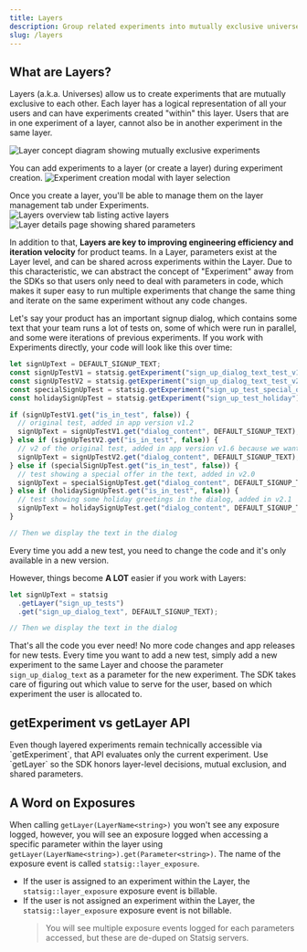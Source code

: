 ```yaml
---
title: Layers
description: Group related experiments into mutually exclusive universes and share parameters without code churn.
slug: /layers
---
```


## What are Layers?

Layers (a.k.a. Universes) allow us to create experiments that are mutually exclusive to each other. Each layer has a logical representation of all your users and can have experiments created "within" this layer. Users that are in one experiment of a layer, cannot also be in another experiment in the same layer.

![Layer concept diagram showing mutually exclusive experiments](/images/experiments/layers-concept.png)

You can add experiments to a layer (or create a layer) during experiment creation.
![Experiment creation modal with layer selection](/images/experiments/layers-create.png)

Once you create a layer, you'll be able to manage them on the layer management tab under Experiments.
![Layers overview tab listing active layers](/images/experiments/layers-tab.png)
![Layer details page showing shared parameters](/images/experiments/layer-details.png)

In addition to that, **Layers are key to improving engineering efficiency and iteration velocity** for product teams. In a Layer, parameters exist at the Layer level, and can be shared across experiments within the Layer. Due to this characteristic, we can abstract the concept of "Experiment" away from the SDKs so that users only need to deal with parameters in code, which makes it super easy to run multiple experiments that change the same thing and iterate on the same experiment without any code changes.

Let's say your product has an important signup dialog, which contains some text that your team runs a lot of tests on, some of which were run in parallel, and some were iterations of previous experiments. If you work with Experiments directly, your code will look like this over time:

```jsx
let signUpText = DEFAULT_SIGNUP_TEXT;
const signUpTestV1 = statsig.getExperiment("sign_up_dialog_text_test_v1");
const signUpTestV2 = statsig.getExperiment("sign_up_dialog_text_test_v2");
const specialSignUpTest = statsig.getExperiment("sign_up_test_special_offer");
const holidaySignUpTest = statsig.getExperiment("sign_up_test_holiday");

if (signUpTestV1.get("is_in_test", false)) {
  // original test, added in app version v1.2
  signUpText = signUpTestV1.get("dialog_content", DEFAULT_SIGNUP_TEXT);
} else if (signUpTestV2.get("is_in_test", false)) {
  // v2 of the original test, added in app version v1.6 because we wanted to test a new copy but don't want to stop v1
  signUpText = signUpTestV2.get("dialog_content", DEFAULT_SIGNUP_TEXT);
} else if (specialSignUpTest.get("is_in_test", false)) {
  // test showing a special offer in the text, added in v2.0
  signUpText = specialSignUpTest.get("dialog_content", DEFAULT_SIGNUP_TEXT);
} else if (holidaySignUpTest.get("is_in_test", false)) {
  // test showing some holiday greetings in the dialog, added in v2.1
  signUpText = holidaySignUpTest.get("dialog_content", DEFAULT_SIGNUP_TEXT);
}

// Then we display the text in the dialog
```

Every time you add a new test, you need to change the code and it's only available in a new version.

However, things become **A LOT** easier if you work with Layers:

```jsx
let signUpText = statsig
  .getLayer("sign_up_tests")
  .get("sign_up_dialog_text", DEFAULT_SIGNUP_TEXT);

// Then we display the text in the dialog
```

That's all the code you ever need! No more code changes and app releases for new tests. Every time you want to add a new test, simply add a new experiment to the same Layer and choose the parameter `sign_up_dialog_text` as a parameter for the new experiment. The SDK takes care of figuring out which value to serve for the user, based on which experiment the user is allocated to.

## getExperiment vs getLayer API

<Warning title="Always call getLayer">
Even though layered experiments remain technically accessible via `getExperiment`, that API evaluates only the current experiment. Use `getLayer` so the SDK honors layer-level decisions, mutual exclusion, and shared parameters.
</Warning>

## A Word on Exposures

When calling `getLayer(LayerName<string>)` you won't see any exposure logged, however, you will see an exposure logged when accessing a specific parameter within the layer using `getLayer(LayerName<string>).get(Parameter<string>)`. The name of the exposure event is called `statsig::layer_exposure`.

- If the user is assigned to an experiment within the Layer, the `statsig::layer_exposure` exposure event is billable.
- If the user is not assigned an experiment within the Layer, the `statsig::layer_exposure` exposure event is not billable.
  > You will see multiple exposure events logged for each parameters accessed, but these are de-duped on Statsig servers.
